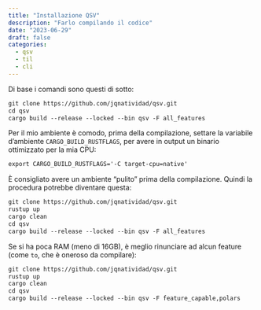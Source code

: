 ```yaml
---
title: "Installazione QSV"
description: "Farlo compilando il codice"
date: "2023-06-29"
draft: false
categories:
  - qsv
  - til
  - cli
---
```



Di base i comandi sono questi di sotto:

```markdown
git clone https://github.com/jqnatividad/qsv.git
cd qsv
cargo build --release --locked --bin qsv -F all_features
```

Per il mio ambiente è comodo, prima della compilazione, settare la variabile d'ambiente `CARGO_BUILD_RUSTFLAGS`, per avere in output un binario ottimizzato per la mia CPU:

```markdown
export CARGO_BUILD_RUSTFLAGS='-C target-cpu=native'
```

È consigliato avere un ambiente "pulito" prima della compilazione. Quindi la procedura potrebbe diventare questa:

```markdown
git clone https://github.com/jqnatividad/qsv.git
rustup up
cargo clean
cd qsv
cargo build --release --locked --bin qsv -F all_features
```

Se si ha poca RAM (meno di 16GB), è meglio rinunciare ad alcun feature (come `to`, che è oneroso da compilare):

```markdown
git clone https://github.com/jqnatividad/qsv.git
rustup up
cargo clean
cd qsv
cargo build --release --locked --bin qsv -F feature_capable,polars
```

